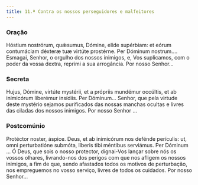 ```yaml
---
title: 11.ª Contra os nossos perseguidores e malfeitores
---
```


### Oração

<div class="side-by-side not-content">
  <span>
    Hóstium nostrórum, quǽsumus, Dómine, elíde supérbiam: et eórum contumáciam déxteræ tuæ virtúte
    prostérne. Per Dóminum nostrum....
  </span>
  <span>
    Esmagai, Senhor, o orgulho dos nossos inimigos, e, Vos suplicamos, com o poder da vossa dextra,
    reprimi a sua arrogância. Por nosso Senhor...
  </span>
</div>

### Secreta

<div class="side-by-side not-content">
  <span>
    Hujus, Dómine, virtúte mystérii, et a própriis mundémur occúltis, et ab inimicórum liberémur
    insídiis. Per Dóminum...
  </span>
  <span>
    Senhor, que pela virtude deste mystério sejamos purificados das nossas manchas ocultas e livres
    das ciladas dos nossos inimigos. Por nosso Senhor ...
  </span>
</div>

### Postcomúnio

<div class="side-by-side not-content">
  <span>
    Protéctor noster, áspice. Deus, et ab inimicórum nos defénde perículis: ut, omni perturbatióne
    submóta, líberis tibi méntibus serviámus. Per Dóminum ...
  </span>
  <span>
    Ó Deus, que sois o nosso protector, dignai-Vos lançar sobre nós os vossos olhares, livrando-nos
    dos perigos com que nos afligem os nossos inimigos, a fim de que, sendo afastados todos os
    motivos de perturbação, nos empreguemos no vosso serviço, livres de todos os cuidados. Por nosso
    Senhor...
  </span>
</div>
